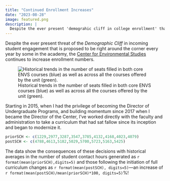 ```yaml
---
title: "Continued Enrollment Increases"
date: "2023-08-28"
image: featured.png
description: |
  Despite the ever present 'demograhic cliff in college enrollment' that we continue to prepare for, enrollment in courses offered by the Center for Environmental Studies continues to increase.  
---
```


Despite the ever present threat of the *Demographic Cliff* in incoming student engagement that is proposed to be right around the corner every year by some in the academy, the [Center for Environmental Studies](https://ces.vcu.edu) continues to increase enrollment numbers.  

![Historical trends in the number of seats filled in both core ENVS courses (blue) as well as across all the courses offered by the unit (green).](featured.png)


Starting in 2015, when I had the privilege of becoming the Director of Undergraduate Programs, and building momentum since 2017 when I became the Director of the Center, I've worked directly with the faculty and administration to take a curriculum that had sat fallow since its inception and began to modernize it.   

```r
priorSCH <- c(1229,2977,3287,3547,3785,4132,4168,4023,4079)
postSCH <- c(4788,4613,5182,5029,5700,5723,5163,5425)
```

The data show the consequences of these decisions with historical averages in the number of student contact hours generated as `r format(mean(priorSCH),digits=5)` and those following the initiation of full curriculum changes as `r format(mean(postSCH), digits=5)`—an increase of `r format(mean(postSCH)/mean(priorSCH)*100, digits=5)`%!